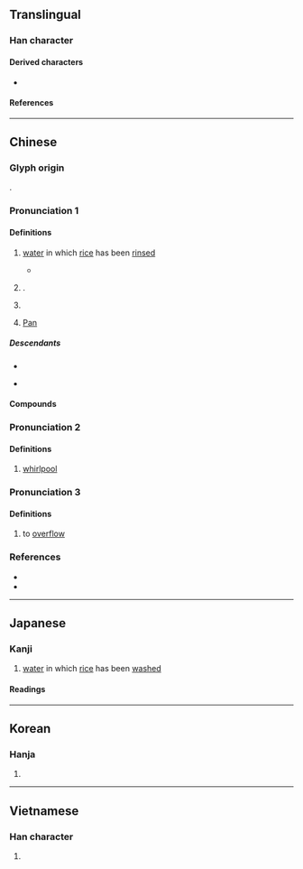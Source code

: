 {{character info}}
==Translingual==

===Han character===
{{Han char|rn=85|rad=水|as=12|sn=15|four=32169|canj=EHDW|ids=⿰氵番}}

====Derived characters====
* {{l|mul|[[藩]], [[籓]], [[𤄤]]}}

====References====
{{Han ref|kx=0649.050|dkj=18236|dj=1058.260|hdz=31745.100|uh=6F58}}

----

==Chinese==
{{zh-forms}}
{{zh-wp|zh:潘姓|yue:潘氏|gan:潘姓|nan:Phoaⁿ (sèⁿ)|en:Pan (surname)}}

===Glyph origin===
{{Han etym}}
{{Han compound|水|番|ls=psc|c1=s|c2=p|t1=water}}.

===Pronunciation 1===
{{zh-pron
|m=pān
|c=pun1
|h=pfs=phân;gd=pan1
|mb=púing
|md=păng/pŭng
|md_note=păng - surname; pŭng - slops
|mn=phun/phoaⁿ/phoan
|mn_note=phun- vernacular; phoaⁿ - vernacular (surname); phoan - literary
|mn-t=pung1/puan1
|mn-t_note=puan1 - vernacular (surname)
|w=1phoe
|mc=y
|oc=y
|cat=n,pn
}}

====Definitions====
{{zh-hanzi}}

# {{lb|zh|obsolete|or|Min}} [[water]] in which [[rice]] has been [[rinse]]d
#* {{zh-x|其間 面 垢，燂{xún} 潘 請 靧{huì}。|If in the meantime their faces appear dirty, they should heat the wafer in which the rice has been cleaned, and ask them to wash with it.|ref=Liji}}
# {{surname|zh}}.
#: {{zh-x|^潘 ^金-蓮|{{w|Pan Jinlian|'''Pan''' Jinlian}} (fictional female character in ''{{w|Water Margin}}'' and ''{{w|Jin Ping Mei}}'')}}
# {{zh-used2|p}}
# {{lb|zh|Greek god}} [[Pan]]

=====Descendants=====
* {{desc|bor=1|en|Pan|Poon|Pun|Phua}}
* {{desc|tl|Pua|bor=1}} {{q|via Hokkien}}

====Compounds====
{{zh-der|潘塘|潘家灣|潘口|潘渡|喬勒潘|潘水|松潘|潘灡|潘瀾}}

===Pronunciation 2===
{{zh-pron
|m=pán
|c=
|mc=
|oc=
|cat=n
}}

====Definitions====
{{zh-hanzi}}

# {{lb|zh|obsolete}} [[whirlpool]]

===Pronunciation 3===
{{zh-pron
|m=fān
|c=
|mc=
|oc=
|cat=v
}}

====Definitions====
{{zh-hanzi}}

# {{lb|zh|obsolete|of water}} to [[overflow]]

===References===
* {{R:yue:Hanzi}}
* {{thcwd|11192}}

{{zh-cat|Rivers in China}}

----

==Japanese==

===Kanji===
{{ja-kanji|grade=|rs=水12}}

# [[water]] in which [[rice]] has been [[wash]]ed

====Readings====
{{ja-readings
|goon=はん
|kanon=はん
|kun=しろみず-<しろみづ-
}}

----

==Korean==

===Hanja===
{{ko-hanja|hangeul=[[반]], [[번]]|eumhun=|rv=ban, beon|mr=pan, pŏn|y=pan, pen}}

# {{rfdef|ko|sort=水12}}

----

==Vietnamese==

===Han character===
{{vi-readings|reading=phan, Phan|rs=水12}}

# {{rfdef|vi|sort=水12}}